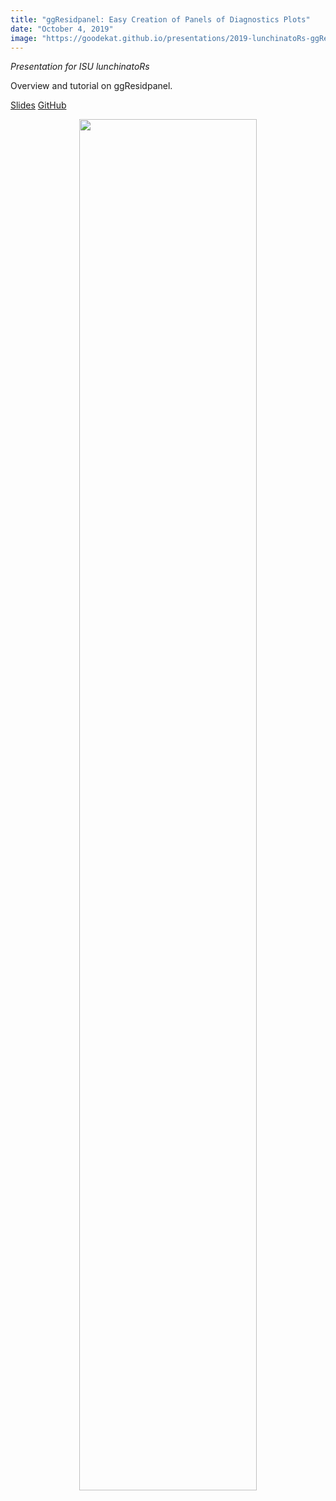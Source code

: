 ```yaml
---
title: "ggResidpanel: Easy Creation of Panels of Diagnostics Plots"
date: "October 4, 2019"
image: "https://goodekat.github.io/presentations/2019-lunchinatoRs-ggResidpanel/slides_files/figure-html/unnamed-chunk-15-1.png"
---
```


*Presentation for ISU lunchinatoRs*

Overview and tutorial on ggResidpanel.

[Slides](https://goodekat.github.io/presentations/2019-lunchinatoRs-ggResidpanel/slides.html) [GitHub](https://github.com/goodekat/presentations/tree/master/2019-lunchinatoRs-ggResidpanel)

<center>![](https://goodekat.github.io/presentations/2019-lunchinatoRs-ggResidpanel/slides_files/figure-html/unnamed-chunk-15-1.png){width="75%"}</center>
